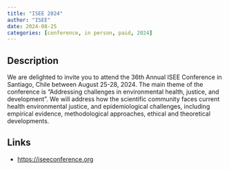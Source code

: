 ```yaml
---
title: "ISEE 2024"
author: "ISEE"
date: 2024-08-25
categories: [conference, in person, paid, 2024]
---
```


## Description

We are delighted to invite you to attend the 36th Annual ISEE Conference in Santiago, Chile between August 25-28, 2024. The main theme of the conference is "Addressing challenges in environmental health, justice, and development". We will address how the scientific community faces current health environmental justice, and epidemiological challenges, including empirical evidence, methodological approaches, ethical and theoretical developments.

## Links

-   <https://iseeconference.org>
